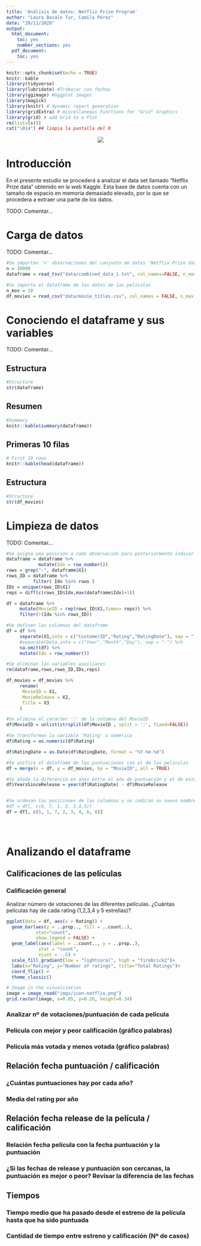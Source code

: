 ```yaml
---
title: 'Análisis de datos: Netfliz Prize Program'
author: "Laura Basalo Tur, Camila Pérez"
date: "20/11/2020"
output:
  html_document:
    toc: yes
    number_sections: yes
  pdf_document:
    toc: yes
---
```


```r
knitr::opts_chunk$set(echo = TRUE)
knitr::kable
library(tidyverse)
library(lubridate) #Trabajar con fechas
library(ggimage) #Gggplot images
library(magick)
library(knitr) # dynamic report generation
library(gridExtra) # miscellaneous Functions for "Grid" Graphics
library(grid) # add Grid to a Plot
rm(list=ls())
cat("\014") ## limpia la pantalla del R
```

<center><img
src="imgs/netflix-header.jpg">
</center>


# **Introducción**

En el presente estudio se procederá a analizar el data set llamado "Netflix Prize data" obtenido en la web Kaggle. 
Esta base de datos cuenta con un tamaño de espacio en memoria demasiado elevado, por lo que se procedera a extraer una parte de los datos.

TODO: Comentar...


# **Carga de datos**

TODO: Comentar...


```r
#Se importan 'n' observaciones del conjunto de datos 'Netflix Prize data'
n = 10000
dataframe = read_tsv("data/combined_data_1.txt", col_names=FALSE, n_max = n)

#Se importa el dataframe de los datos de las películas
n_mov = 10
df_movies = read_csv("data/movie_titles.csv", col_names = FALSE, n_max = n_mov)
```



# **Conociendo el dataframe y sus variables**

TODO: Comentar...

## Estructura
```r
#Structure 
str(dataframe)
```

## Resumen 
```r
#Summary
knitr::kable(summary(dataframe))
```


## Primeras 10 filas
```r
# First 10 rows 
knitr::kable(head(dataframe))
```


## Estructura
```r
#Structure 
str(df_movies)
```



# **Limpieza de datos**

TODO: Comentar...

```r
#Se asigna una posición a cada observación para posteriormente indicar el id de película de cada una de ellas
dataframe = dataframe %>% 
            mutate(Idx = row_number()) 
rows = grep(":", dataframe$X1) 
rows_ID = dataframe %>% 
          filter( Idx %in% rows ) 
IDs = unique(rows_ID$X1)
reps = diff(c(rows_ID$Idx,max(dataframe$Idx)+1))

df = dataframe %>% 
     mutate(MovieID = rep(rows_ID$X1,times= reps)) %>% 
     filter(!(Idx %in% rows_ID))

#Se definen las columnas del dataframe
df = df %>% 
     separate(X1,into = c("CustomerID","Rating","RatingDate"), sep = ",") %>%
     #separate(Data,into = c("Year","Month","Day"), sep = "-") %>%
     na.omit(df) %>%
     mutate(Idx = row_number())

#Se eliminan las variables auxiliares
rm(dataframe,rows,rows_ID,IDs,reps)
```

```r
df_movies = df_movies %>% 
     rename(
      MovieID = X1,
      MovieRelease = X2,
      Title = X3
     )

```




```r
#Se elimina el caracter ':' de la columna del MovieID
df$MovieID = unlist(strsplit(df$MovieID , split = ':', fixed=FALSE))

#Se transforman la variable 'Rating' a númerica
df$Rating = as.numeric(df$Rating)

df$RatingDate = as.Date(df$RatingDate, format = "%Y-%m-%d")

#Se unifica el dataframe de las puntuaciones con el de las películas
df = merge(x = df, y = df_movies, by = "MovieID", all = TRUE)

#Se añade la diferencia en años entre el año de puntuación y el de estreno de la película
df$YearsSinceRelease = year(df$RatingDate) - df$MovieRelease


#Se ordenan las posiciones de las columnas y se indican su nuevo nombre
#df = df[, c(6, 7, 1, 2, 3,4,5)]
df = df[, c(5, 1, 7, 2, 3, 4, 6, 8)]





```




# **Analizando el dataframe**


## Calificaciones de las películas

### Calificación general 

Analizar número de votaciones de las diferentes películas. ¿Cuántas películas hay de cada rating (1,2,3,4 y 5 estrellas)?

```r
ggplot(data = df, aes(x = Rating)) +
  geom_bar(aes(y = ..prop.., fill = ..count..), 
           stat="count", 
           show.legend = FALSE) +
  geom_label(aes(label = ..count.., y = ..prop..), 
            stat = "count",
            vjust = -.5) +
  scale_fill_gradient(low = "lightcoral", high = "firebrick2")+
  labs(x="Rating", y="Number of ratings", title="Total Ratings")+
  coord_flip() + 
  theme_classic()

# Image in the visualization 
image = image_read("imgs/icon-netflix.png") 
grid.raster(image, x=0.85, y=0.26, height=0.34)

```


### Analizar nº de votaciones/puntuación de cada película

### Película con mejor y peor calificación (gráfico palabras)

### Película más votada y menos votada (gráfico palabras)



## Relación fecha puntuación / calificación

### ¿Cuántas puntuaciones hay por cada año?

### Media del rating por año



## Relación fecha release de la película / calificación

### Relación fecha película con la fecha puntuación y la puntuación 

### ¿Si las fechas de release y puntuación son cercanas, la puntuación es mejor o peor? Revisar la diferencia de las fechas


## Tiempos

### Tiempo medio que ha pasado desde el estreno de la película hasta que ha sido puntuada

### Cantidad de tiempo entre estreno y calificación (Nº de casos)
